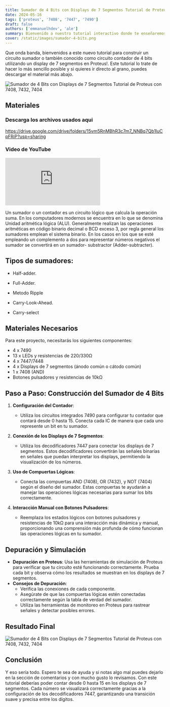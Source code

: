 ```yaml
---
title: Sumador de 4 Bits con Displays de 7 Segmentos Tutorial de Proteus con 7408, 7432, 7404
date: 2024-05-16
tags: ['proteus', '7408', '7447', '7490']
draft: false
authors: ['emmanuelhdev', 'ale']
summary: Bienvenido a nuestro tutorial interactivo donde te enseñaremos a construir un sumador de 4 bits utilizando displays de 7 segmentos en Proteus Si eres un entusiasta de la electrónica o un estudiante buscando profundizar tus conocimientos en circuitos digitales, este video es perfecto para ti.
cover: /static/images/sumador-4-bits.png
---
```


Que onda banda, bienvenidos a este nuevo tutorial para construir un circuito sumador o también conocido como circuito contador de 4 bits utilizando un display de 7 segmentos en Proteus!. Este tutorial lo trate de hacer lo más sencillo posible y si quieres ir directo al grano, puedes descargar el material más abajo.

![Sumador de 4 Bits con Displays de 7 Segmentos Tutorial de Proteus con 7408, 7432, 7404](/static/images/sumador-4-bits.png)

## Materiales

### Descarga los archivos usados aqui

https://drive.google.com/drive/folders/15vm5RnMBhR3c7m7_NNBq7Qb1luCpFRiP?usp=sharing

### Video de YouTube

<div className="h-[315px] max-h-[500px] max-w-full lg:w-[560px]">
  <iframe
    className="h-full w-full"
    src="https://www.youtube-nocookie.com/embed/G37Q7AQzHYY?si=Kfl45tqHV7Y7fG_9"
    title="YouTube video player"
    frameBorder="0"
    allow="accelerometer; autoplay; clipboard-write; encrypted-media; gyroscope; picture-in-picture; web-share"
    referrerPolicy="strict-origin-when-cross-origin"
    allowFullScreen
  ></iframe>
</div>

Un sumador o un contador es un circuito lógico que calcula la operación suma. En los computadores modernos se encuentra en lo que se denomina Unidad aritmética lógica (ALU). Generalmente realizan las operaciones aritméticas en código binario decimal o BCD exceso 3, por regla general los sumadores emplean el sistema binario. En los casos en los que se esté empleando un complemento a dos para representar números negativos el sumador se convertirá en un sumador- substractor (Adder-subtracter).

## Tipos de sumadores:

- Half-adder.

- Full-Adder.

- Metodo Ripple

- Carry-Look-Ahead.

- Carry-select

## Materiales Necesarios

Para este proyecto, necesitarás los siguientes componentes:

- 4 x 7490
- 13 x LEDs y resistencias de 220/330Ω
- 4 x 7447/7448
- 4 x Displays de 7 segmentos (ánodo común o cátodo común)
- 1 x 7408 (AND)
- Botones pulsadores y resistencias de 10kΩ

## Paso a Paso: Construcción del Sumador de 4 Bits

1. **Configuración del Contador**:

   - Utiliza los circuitos integrados 7490 para configurar tu contador que contará desde 0 hasta 15. Conecta cada IC de manera que cada uno represente un bit en tu sumador.

2. **Conexión de los Displays de 7 Segmentos**:

   - Utiliza los decodificadores 7447 para conectar los displays de 7 segmentos. Estos decodificadores convertirán las señales binarias en señales que puedan interpretar los displays, permitiendo la visualización de los números.

3. **Uso de Compuertas Lógicas**:

   - Conecta las compuertas AND (7408), OR (7432), y NOT (7404) según el diseño del sumador. Estas compuertas te ayudarán a manejar las operaciones lógicas necesarias para sumar los bits correctamente.

4. **Interacción Manual con Botones Pulsadores**:
   - Reemplaza los estados lógicos con botones pulsadores y resistencias de 10kΩ para una interacción más dinámica y manual, proporcionando una comprensión más profunda de cómo funcionan las operaciones lógicas en tu sumador.

## Depuración y Simulación

- **Depuración en Proteus**: Usa las herramientas de simulación de Proteus para verificar que tu circuito esté funcionando correctamente. Prueba cada bit y observa cómo los resultados se muestran en los displays de 7 segmentos.
- **Consejos de Depuración**:
  - Verifica las conexiones de cada componente.
  - Asegúrate de que las compuertas lógicas estén conectadas correctamente según la tabla de verdad del sumador.
  - Utiliza las herramientas de monitoreo en Proteus para rastrear señales y detectar posibles errores.

## Resultado Final

![Sumador de 4 Bits con Displays de 7 Segmentos Tutorial de Proteus con 7408, 7432, 7404](/static/images/sumador-4-bits.png)

## Conclusión

Y eso sería todo. Espero te sea de ayuda y si notas algo mal puedes dejarlo en la sección de comentarios y con mucho gusto lo revisamos. Con este tutorial deberías poder contar desde 0 hasta 15 en los displays de 7 segmentos. Cada número se visualizará correctamente gracias a la configuración de los decodificadores 7447, garantizando una transición suave y precisa entre los dígitos.

